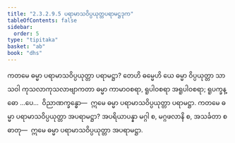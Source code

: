 ```yaml
---
title: "2.3.2.9.5 ပရာမာသဝိပ္ပယုတ္တပရာမဋ္ဌဒုက"
tableOfContents: false
sidebar:
  order: 5
type: "tipitaka"
basket: "ab"
book: "dhs"
---
```



<DynamicBreadcrumb />

<Division number="1189" book="dhs">

<Paragraph number="1885" book="dhs">
ကတမေ ဓမ္မာ ပရာမာသဝိပ္ပယုတ္တာ ပရာမဋ္ဌာ? တေဟိ ဓမ္မေဟိ ယေ ဓမ္မာ ဝိပ္ပယုတ္တာ သာသဝါ ကုသလာကုသလာဗျာကတာ ဓမ္မာ ကာမာဝစရာ, ရူပါဝစရာ အရူပါဝစရာ; ရူပက္ခန္ဓော …ပေ…  ဝိညာဏက္ခန္ဓော—  ဣမေ ဓမ္မာ ပရာမာသဝိပ္ပယုတ္တာ ပရာမဋ္ဌာ.
</Paragraph>

</Division>
<Division number="1190" book="dhs">

<Paragraph number="1886" book="dhs">
ကတမေ ဓမ္မာ ပရာမာသဝိပ္ပယုတ္တာ အပရာမဋ္ဌာ? အပရိယာပန္နာ မဂ္ဂါ စ, မဂ္ဂဖလာနိ စ, အသင်္ခတာ စ ဓာတု—  ဣမေ ဓမ္မာ ပရာမာသဝိပ္ပယုတ္တာ အပရာမဋ္ဌာ.
</Paragraph>
</Division>